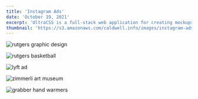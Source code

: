 ```yaml
---
title: 'Instagram Ads'
date: 'October 19, 2021'
excerpt: 'UltraCSS is a full-stack web application for creating mockups and graphics with CSS.'
thumbnail: 'https://s3.amazonaws.com/caldwell.info/images/instagram-ads/thumbnail.jpg'
---
```


<Image
    src="https://s3.amazonaws.com/caldwell.info/images/instagram-ads/rutgers-graphic-design.jpg"
    alt="rutgers graphic design"
    caption="College is all sorts of figuring stuff out. Remember when you liked being creative as a kid? When you loved the look of a great design? Don’t let the noise of the outside world tell you to live a black & white, office drab life. Let your creativity run wild with the freshly established Rutgers Graphic Design program. It will give you all the tools you need to be a great graphic designer. It’s that cool mix of visual problem solving and artistic taste, all in one. Follow your dreams and color your future!"
/>

<Image
    src="https://s3.amazonaws.com/caldwell.info/images/instagram-ads/rutgers-basketball.png"
    alt="rutgers basketball"
    caption="WOAH! Rutgers Men’s Basketball is a thrill to watch. High flying dunks, crazy buzzer beaters, and sick three-pointers. Be amazed!"
/>

<Image
    src="https://s3.amazonaws.com/caldwell.info/images/instagram-ads/lyft-ad.png"
    alt="lyft ad"
    caption="Sometimes you just get sick of getting your face smashed against the window on a bus stuffed full, some guy breathing down your neck, getting uppercut by a backpack or two, or endless crotches in your face. Sometimes you just want a clean, friendly ride to class. Sometimes you just want breathing room. Try Lyft."
/>

<Image
    src="https://s3.amazonaws.com/caldwell.info/images/instagram-ads/zimmerli-art-museum.jpg"
    alt="zimmerli art museum"
    caption="Like art? Yeah, we do too. The Zimmerli Art Museum holds one of the finest collections of art in New Jersey. From Warhol to Bierstadt, all carefully curated for your eyes to enjoy. Check out the Zimmerli… we have art! Image: Barbara Morgan, “Letter to the World”"
/>

<Image
    src="https://s3.amazonaws.com/caldwell.info/images/instagram-ads/grabber-hand-warmers.jpg"
    alt="grabber hand warmers"
    caption="Grabber Warmers is posting these flyers around campus! If your hand fits, take a picture and upload it to Instagram with the hashtag #grabbermyhandfits and you could win $100!"
/>
